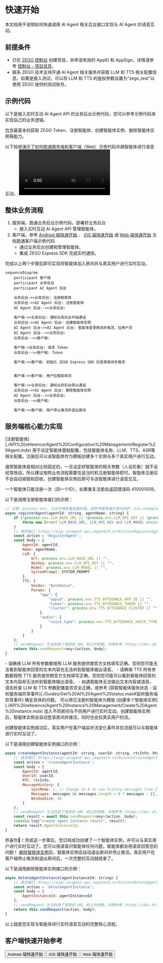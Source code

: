 # 快速开始

本文档用于说明如何快速调用 AI Agent 相关后台接口实现与 AI Agent 的语音互动。

## 前提条件

- 已在 [ZEGO 控制台](https://console.zego.im/) 创建项目，并申请有效的 AppID 和 AppSign，详情请参考 [控制台 - 项目信息](https://doc-zh.zego.im/article/12107)。
- 联系 ZEGO 技术支持开通 AI Agent 相关服务并获取 LLM 和 TTS 相关配置信息。如果是接入测试，可以将 LLM 和 TTS 的鉴权参数设置为“zego_test”以使用 ZEGO 提供的测试账号。

## 示例代码
以下是接入实时互动 AI Agent API 的业务后台示例代码，您可以参考示例代码来实现自己的业务逻辑。

<CardGroup cols={2}>
<Card title="业务后台示例代码"  href="https://github.com/ZEGOCLOUD/ai_agent_quick_start_server" target="_blank">
包含最基本的获取 ZEGO Token、注册智能体、创建智能体实例、删除智能体实例等能力。
</Card>
</CardGroup>

以下视频演示了如何跑通服务端和客户端（Web）示例代码并跟智能体进行语音互动。
<Video src="https://media-resource.spreading.io/docuo/workspace564/27e54a759d23575969552654cb45bf89/557a014d7c.mp4" />


## 整体业务流程

1. 服务端，跑通业务后台示例代码，部署好业务后台
    - 接入实时互动 AI Agent API 管理智能体。
2. 客户端，参考 [Android 端快速开始](/aiagent-android/quick-start) 、 [iOS 端快速开始](/aiagent-ios/quick-start) 或 [Web 端快速开始](/aiagent-web/quick-start) 文档跑通客户端示例代码
    - 通过业务后台创建和管理智能体。
    - 集成 ZEGO Express SDK 完成实时通信。

完成以上两个步骤后即可实现将智能体加入房间并与真实用户进行实时互动。

```mermaid
sequenceDiagram
    participant 客户端
    participant 业务后台
    participant AI Agent 后台
   
    业务后台->>业务后台: 注册智能体
    业务后台->>AI Agent 后台: 注册智能体
    AI Agent 后台-->>业务后台: 

    客户端->>业务后台: 通知业务后台开始通话
    业务后台->>AI Agent 后台: 创建智能体实例
    AI Agent 后台->>AI Agent 后台: 智能体登录房间并推流、拉用户流
    AI Agent 后台-->>业务后台: 
    业务后台-->>客户端: 
    
    客户端->业务后台: 请求 Token
    业务后台-->>客户端: Token
    
    客户端->>客户端: 初始化 ZEGO Express SDK 后登录房间并推流
    
    
    客户端->>客户端: 用户拉智能体流
    
    客户端->>业务后台: 通知业务后台停止通话
    业务后台->>AI Agent 后台: 删除智能体实例
    AI Agent 后台-->>业务后台: 
    业务后台-->>客户端: 
    
    客户端->>客户端: 用户停止推流并退出房间
```

## 服务端核心能力实现


<Steps>
<Step title="注册智能体">
[注册智能体](./API%20reference/Agent%20Configuration%20Management/Register%20Agent.mdx) 用于设定智能体基础配置，包括智能体名称、LLM、TTS、ASR等相关配置。注册后可以该智能体作为模板创建多个实例与多个真实用户进行互动。

通常智能体是相对比较固定的，一旦设定好智能体的相关参数（人设形象）就不会经常改动。所以建议按照业务流程需要在适当时机注册智能体即可。智能体注册后不会自动销毁和回收，创建智能体实例后即可与该智能体进行语音交互。

<Note title="说明">一个智能体只能注册一次（同一个ID），如果重复注册会返回错误码 410001008。</Note>

以下是调用注册智能体接口的示例：

```javascript
// 注意：process.env. 为从环境变量读取的值。请参考服务端示例代码的 .env.example 文件。
async registerAgent(agentId: string, agentName: string) {
    if (!process.env.LLM_BASE_URL || !process.env.LLM_API_KEY || !process.env.LLM_MODEL) {
        throw new Error('LLM_BASE_URL, LLM_API_KEY and LLM_MODEL environment variables must be set');
    }
    // 请求接口：https://aigc-aiagent-api.zegotech.cn?Action=RegisterAgent
    const action = 'RegisterAgent';
    const body = {
        AgentId: agentId,
        Name: agentName,
        LLM: {
            Url: process.env.LLM_BASE_URL || "",
            ApiKey: process.env.LLM_API_KEY || "",
            Model: process.env.LLM_MODEL || "",
            SystemPrompt: SYSTEM_PROMPT
        },
        TTS: {
            Vendor: "ByteDance",
            Params: {
                "app": {
                    "appid": process.env.TTS_BYTEDANCE_APP_ID || "",
                    "token": process.env.TTS_BYTEDANCE_TOKEN || "",
                    "cluster": process.env.TTS_BYTEDANCE_CLUSTER || ""
                },
                "audio": {
                    "voice_type": process.env.TTS_BYTEDANCE_VOICE_TYPE || ""
                }
            }
        }
    };
    // sendRequest 方法封装了请求的 URL 和公共参数。详情参考：https://doc-zh.zego.im/aiagent-server/api-reference/accessing-server-apis
    return this.sendRequest<any>(action, body);
}
```

<Warning title="注意">
- 请确保 LLM 所有参数都按照 LLM 服务提供商官方文档填写正确，否则您可能无法看到智能体回答的文本内容也无法听到智能体输出语音。
- 请确保 TTS 所有参数都按照 TTS 服务提供商官方文档填写正确，否则您可能可以看到智能体回答的文本内容却无法听到智能体输出语音。
- 如遇智能体无法输出文本内容或语音，请先检查 LLM 和 TTS 参数配置是否完全正确，或参考 [获取智能体服务状态 - 监听服务端异常事件](./Guides/Get%20AI%20Agent%20status.mdx#监听服务端异常事件) 确定具体的问题。  
</Warning>

</Step>
<Step title="创建智能体实例">
可以用已注册的智能体为模板 [创建多个智能体实例](./API%20reference/Agent%20Instance%20Management/Create%20Agent%20instance.mdx) 加入不同房间与不同用户进行实时互动。创建智能体实例后，智能体实例会自动登录房间并推流，同时也会拉真实用户的流。

创建智能体实例成功后，真实用户在客户端监听流变化事件并拉流就可以与智能体进行实时互动了。

以下是调用创建智能体实例接口的示例：

```javascript
async createAgentInstance(agentId: string, userId: string, rtcInfo: RtcInfo, messages?: any[]) {
    // 请求接口：https://aigc-aiagent-api.zegotech.cn?Action=CreateAgentInstance
    const action = 'CreateAgentInstance';
    const body = {
        AgentId: agentId,
        UserId: userId,
        RTC: rtcInfo,
        MessageHistory: {
            SyncMode: 1, // Change to 0 to use history messages from ZIM
            Messages: messages && messages.length > 0 ? messages : [],
            WindowSize: 10
        }
    };
    // sendRequest 方法封装了请求的 URL 和公共参数。详情参考：https://doc-zh.zego.im/aiagent-server/api-reference/accessing-server-apis
    const result = await this.sendRequest<any>(action, body);
    console.log("create agent instance result", result);
    return result.AgentInstanceId;
}
```

恭喜你🎉！完成这一步骤后，您已经成功创建了一个智能体实例，并可以与真实用户进行实时互动了。您可以用语音问智能体任何问题，智能体都会用语音回答您的问题！
</Step>
<Step title="删除智能体实例">
[删除智能体实例](./API%20reference/Agent%20Instance%20Management/Delete%20Agent%20instance.mdx)后，智能体实例会自动退出房间并停止推流。真实用户在客户端停止推流和退出房间后，一次完整的互动就结束了。

以下是调用删除智能体实例接口的示例：

```javascript
async deleteAgentInstance(agentInstanceId: string) {
    // 请求接口：https://aigc-aiagent-api.zegotech.cn?Action=DeleteAgentInstance
    const action = 'DeleteAgentInstance';
    const body = {
        AgentInstanceId: agentInstanceId
    };
    // sendRequest 方法封装了请求的 URL 和公共参数。详情参考：https://doc-zh.zego.im/aiagent-server/api-reference/accessing-server-apis
    return this.sendRequest(action, body);
}
```
</Step>
</Steps>

以上就是您实现与智能体进行实时语音互动的完整核心流程。

## 客户端快速开始参考

<Button primary-color="DarkGray" target="_blank" href="/aiagent-android/quick-start">Android 端快速开始</Button>
<Button primary-color="DarkGray" target="_blank" href="/aiagent-ios/quick-start">iOS 端快速开始</Button>
<Button primary-color="DarkGray" target="_blank" href="/aiagent-web/quick-start">Web 端快速开始</Button>